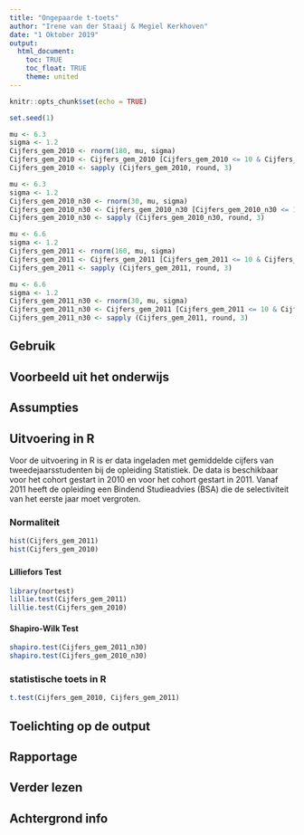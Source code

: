 ```yaml
---
title: "Ongepaarde t-toets"
author: "Irene van der Staaij & Megiel Kerkhoven"
date: "1 Oktober 2019"
output: 
  html_document:
    toc: TRUE
    toc_float: TRUE
    theme: united
---
```


```r
knitr::opts_chunk$set(echo = TRUE)
```

```r
set.seed(1)

mu <- 6.3
sigma <- 1.2
Cijfers_gem_2010 <- rnorm(180, mu, sigma)
Cijfers_gem_2010 <- Cijfers_gem_2010 [Cijfers_gem_2010 <= 10 & Cijfers_gem_2010 >= 1]
Cijfers_gem_2010 <- sapply (Cijfers_gem_2010, round, 3)

mu <- 6.3
sigma <- 1.2
Cijfers_gem_2010_n30 <- rnorm(30, mu, sigma)
Cijfers_gem_2010_n30 <- Cijfers_gem_2010_n30 [Cijfers_gem_2010_n30 <= 10 & Cijfers_gem_2010_n30 >= 1]
Cijfers_gem_2010_n30 <- sapply (Cijfers_gem_2010_n30, round, 3)

mu <- 6.6
sigma <- 1.2
Cijfers_gem_2011 <- rnorm(160, mu, sigma)
Cijfers_gem_2011 <- Cijfers_gem_2011 [Cijfers_gem_2011 <= 10 & Cijfers_gem_2011 >= 1]
Cijfers_gem_2011 <- sapply (Cijfers_gem_2011, round, 3)

mu <- 6.6
sigma <- 1.2
Cijfers_gem_2011_n30 <- rnorm(30, mu, sigma)
Cijfers_gem_2011_n30 <- Cijfers_gem_2011 [Cijfers_gem_2011 <= 10 & Cijfers_gem_2011 >= 1]
Cijfers_gem_2011_n30 <- sapply (Cijfers_gem_2011, round, 3)
```

## Gebruik

## Voorbeeld uit het onderwijs

## Assumpties

## Uitvoering in R
Voor de uitvoering in R is er data ingeladen met gemiddelde cijfers van tweedejaarsstudenten bij de opleiding Statistiek. De data is beschikbaar voor het cohort gestart in 2010 en voor het cohort gestart in 2011. Vanaf 2011 heeft de opleiding een Bindend Studieadvies (BSA) die de selectiviteit van het eerste jaar moet vergroten.

### Normaliteit

```r
hist(Cijfers_gem_2011)
hist(Cijfers_gem_2010)
```

### {.tabset .tabset-fade .tabset.pills}
#### Lilliefors Test


```` r
library(nortest)
lillie.test(Cijfers_gem_2011)
lillie.test(Cijfers_gem_2010)
````


#### Shapiro-Wilk Test
``` r
shapiro.test(Cijfers_gem_2011_n30)
shapiro.test(Cijfers_gem_2010_n30)
```


### statistische toets in R

```r
t.test(Cijfers_gem_2010, Cijfers_gem_2011)
```

## Toelichting op de output

## Rapportage

## Verder lezen

## Achtergrond info
